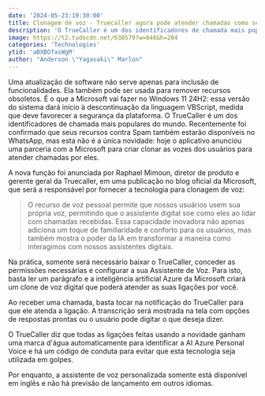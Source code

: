 ```yaml
---
date: '2024-05-23:19:30:00'
title: Clonagem de voz - Truecaller agora pode atender chamadas como se fosse o usuário
description: 'O TrueCaller é um dos identificadores de chamada mais populares do mundo. Recentemente foi confirmado que seus recursos contra Spam também estarão disponíveis no WhatsApp, mas esta não é a única novidade: hoje o aplicativo anunciou uma parceria com a Microsoft para criar clonar as vozes dos usuários para atender chamadas por eles.'
image: https://t2.tudocdn.net/638579?w=646&h=284
categories: 'Technologies'
ytid: 'aBXBOfasWgM'
author: "Anderson \"Yagasaki\" Marlon"
---
```


Uma atualização de software não serve apenas para inclusão de funcionalidades. Ela também pode ser usada para remover recursos obsoletos. É o que a Microsoft vai fazer no Windows 11 24H2: essa versão do sistema dará início à descontinuação da linguagem VBScript, medida que deve favorecer a segurança da plataforma.
O TrueCaller é um dos identificadores de chamada mais populares do mundo. Recentemente foi confirmado que seus recursos contra Spam também estarão disponíveis no WhatsApp, mas esta não é a única novidade: hoje o aplicativo anunciou uma parceria com a Microsoft para criar clonar as vozes dos usuários para atender chamadas por eles.

A nova função foi anunciada por Raphael Mimoun, diretor de produto e gerente geral da Truecaller, em uma publicação no blog oficial da Microsoft, que será a responsável por fornecer a tecnologia para clonagem de voz:

> O recurso de voz pessoal permite que nossos usuários usem sua própria voz, permitindo que o assistente digital soe como eles ao lidar com chamadas recebidas. Essa capacidade inovadora não apenas adiciona um toque de familiaridade e conforto para os usuários, mas também mostra o poder da IA em transformar a maneira como interagimos com nossos assistentes digitais.

Na prática, somente será necessário baixar o TrueCaller, conceder as permissões necessárias e configurar a sua Assistente de Voz. Para isto, basta ler um parágrafo e a inteligência artificial Azure da Microsoft criará um clone de voz digital que poderá atender as suas ligações por você.

Ao receber uma chamada, basta tocar na notificação do TrueCaller para que ele atenda a ligação. A transcrição será mostrada na tela com opções de respostas prontas ou o usuário pode digitar o que deseja dizer.

O TrueCaller diz que todas as ligações feitas usando a novidade ganham uma marca d'água automaticamente para identificar a AI Azure Personal Voice e há um código de conduta para evitar que esta tecnologia seja utilizada em golpes.

Por enquanto, a assistente de voz personalizada somente está disponível em inglês e não há previsão de lançamento em outros idiomas.
